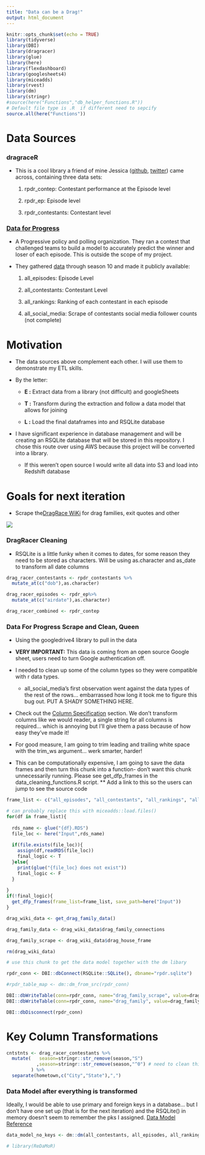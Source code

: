 ```yaml
---
title: "Data can be a Drag!"
output: html_document
---
```


```r
knitr::opts_chunk$set(echo = TRUE)
library(tidyverse) 
library(DBI)
library(dragracer)
library(glue)
library(here)
library(flexdashboard)
library(googlesheets4)
library(miceadds)
library(rvest)
library(dm)
library(stringr)
#source(here("Functions","db_helper_functions.R"))
# Default file type is .R  if different need to sepcify
source.all(here("Functions"))
```

# Data Sources

### dragraceR

-   This is a cool library a friend of mine Jessica ([github](https://github.com/jalavery), [twitter](https://twitter.com/jessicalavs)) came across, containing three data sets:

    1.  rpdr_contep: Contestant performance at the Episode level

    2.  rpdr_ep: Episode level

    3.  rpdr_contestants: Contestant level

### [Data for Progress](https://www.dataforprogress.org/)

-   A Progressive policy and polling organization. They ran a contest that challenged teams to build a model to accurately predict the winner and loser of each episode. This is outside the scope of my project.

-   They gathered [data](https://docs.google.com/spreadsheets/d/1Sotvl3o7J_ckKUg5sRiZTqNQn3hPqhepBSeOpMTK15Q/edit#gid=228427306) through season 10 and made it publicly available:

    1.  all_episodes: Episode Level

    2.  all_contestants: Contestant Level

    3.  all_rankings: Ranking of each contestant in each episode

    4.  all_social_media: Scrape of contestants social media follower counts (not complete)

# Motivation

-   The data sources above complement each other. I will use them to demonstrate my ETL skills.

-   By the letter:

    -   **E :** Extract data from a library (not difficult) and googleSheets

    -   **T :** Transform during the extraction and follow a data model that allows for joining

    -   **L :** Load the final dataframes into and RSQLite database

-   I have significant experience in database management and will be creating an RSQLite database that will be stored in this repository. I chose this route over using AWS because this project will be converted into a library.

    -   If this weren't open source I would write all data into S3 and load into Redshift database

# Goals for next iteration

-   Scrape the[DragRace WiKi](https://rupaulsdragrace.fandom.com/wiki/RuPaul%27s_Drag_Race_Wiki) for drag families, exit quotes and other

![](https://64.media.tumblr.com/d016d4a5a6ca854cc186bcc1fe70c0e9/db754f152e7389c3-9b/s500x750/f7dbb99134b1dfa6e475c290dcb61202e1b4c5f1.gifv)

### DragRacer Cleaning

-   RSQLite is a little funky when it comes to dates, for some reason they need to be stored as characters. Will be using as.character and as_date to transform all date columns

```r
drag_racer_contestants <- rpdr_contestants %>% 
  mutate_at(c("dob"),as.character)

drag_racer_episodes <- rpdr_ep%>% 
  mutate_at(c("airdate"),as.character)

drag_racer_combined <- rpdr_contep
```

### Data For Progress Scrape and Clean, Queen

-   Using the googledrive4 library to pull in the data

-   **VERY IMPORTANT:** This data is coming from an open source Google sheet, users need to turn Google authentication off. 

-   I needed to clean up some of the column types so they were compatible with r data types.

    -   all_social_media's first observation went against the data types of the rest of the rows... embarrassed how long it took me to figure this bug out. PUT A SHADY SOMETHING HERE.

-   Check out the [Column Specification](https://googlesheets4.tidyverse.org/reference/range_read.html) section. We don't transform columns like we would reader, a single string for all columns is required... which is annoying but I'll give them a pass because of how easy they've made it!

-   For good measure, I am going to trim leading and trailing white space with the trim_ws argument... werk smarter, harder!

-   This can be computationally expensive, I am going to save the data frames and then turn this chunk into a function- don't want this chunk unnecessarily running. Please see get_dfp_frames in the data_cleaning_functions.R script. \*\* Add a link to this so the users can jump to see the source code

```r
frame_list <- c("all_episodes", "all_contestants", "all_rankings", "all_social_media")

# can probably replace this with miceadds::load.files()
for(df in frame_list){
 
  rds_name <- glue("{df}.RDS")
  file_loc <- here("Input",rds_name)
  
  if(file.exists(file_loc)){
    assign(df,readRDS(file_loc))
    final_logic <- T
  }else{
    print(glue("{file_loc} does not exist"))
    final_logic <- F
  }
  
}
if(!final_logic){
  get_dfp_frames(frame_list=frame_list, save_path=here("Input"))
}
```

```r

drag_wiki_data <- get_drag_family_data()
```

```r

drag_family_data <- drag_wiki_data$drag_family_connections

drag_family_scrape <- drag_wiki_data$drag_house_frame

rm(drag_wiki_data)
```

```r
# use this chunk to get the data model together with the dm libary

rpdr_conn <- DBI::dbConnect(RSQLite::SQLite(), dbname="rpdr.sqlite")

#rpdr_table_map <- dm::dm_from_src(rpdr_conn)

DBI::dbWriteTable(conn=rpdr_conn, name="drag_family_scrape", value=drag_family_scrape, append=TRUE, row.names=FALSE)
DBI::dbWriteTable(conn=rpdr_conn, name="drag_family", value=drag_family_data, append=TRUE, row.names=FALSE)

DBI::dbDisconnect(rpdr_conn)
```

# Key Column Transformations
```r
cntstnts <- drag_racer_contestants %>% 
  mutate(   season=stringr::str_remove(season,"S")
           ,season=stringr::str_remove(season,"^0") # need to clean this regex up
         ) %>% 
  separate(hometown,c("City","State"),",")
```


### Data Model after everything is transformed

Ideally, I would be able to use primary and foreign keys in a database... but I 
don't have one set up (that is for the next iteration) and the RSQLite() in memory
doesn't seem to remember the pks I assigned. 
[Data Model Reference](https://cynkra.github.io/dm/articles/howto-dm-df.html)

```r
data_model_no_keys <- dm::dm(all_contestants, all_episodes, all_rankings, all_social_media, drag_racer_combined, drag_racer_contestants, drag_racer_episodes, drag_family_data)
```

```r
# library(ReDaMoR)

```



